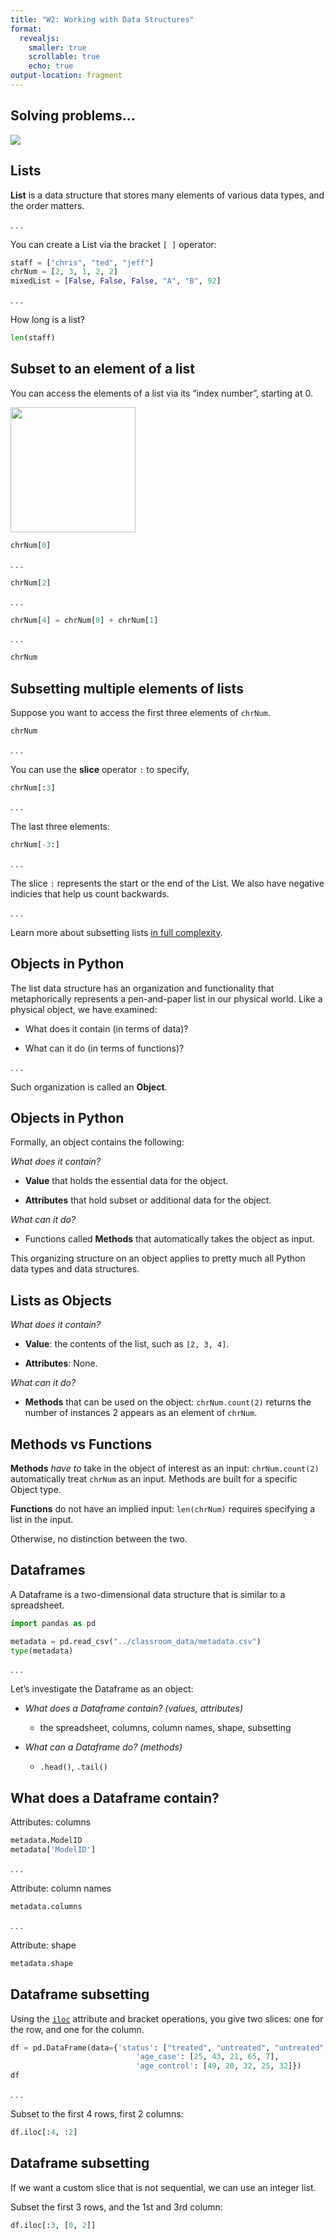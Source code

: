```yaml
---
title: "W2: Working with Data Structures"
format: 
  revealjs:
    smaller: true
    scrollable: true
    echo: true
output-location: fragment
---
```


## Solving problems...

![](https://hutchdatascience.org/Intro_to_R/images/gator_error.jpg)

## Lists

**List** is a data structure that stores many elements of various data types, and the order matters.

. . .

You can create a List via the bracket `[ ]` operator:

```python
staff = ["chris", "ted", "jeff"]
chrNum = [2, 3, 1, 2, 2]
mixedList = [False, False, False, "A", "B", 92]
```

. . .

How long is a list?

```python
len(staff)
```

## Subset to an element of a list

You can access the elements of a list via its "index number", starting at 0.

![](../images/list_subset_0.png){width="200"}

```python
chrNum[0]
```

. . .

```python
chrNum[2]
```

. . .

```python
chrNum[4] = chrNum[0] + chrNum[1]
```

. . .

```python
chrNum
```

## Subsetting multiple elements of lists

Suppose you want to access the first three elements of `chrNum`.

```python
chrNum
```

. . .

You can use the **slice** operator `:` to specify,

```python
chrNum[:3]
```

. . .

The last three elements:

```python
chrNum[-3:]
```

. . .

The slice `:` represents the start or the end of the List. We also have negative indicies that help us count backwards.

. . .

Learn more about subsetting lists [in full complexity](https://towardsdatascience.com/the-basics-of-indexing-and-slicing-python-lists-2d12c90a94cf).

## Objects in Python

The list data structure has an organization and functionality that metaphorically represents a pen-and-paper list in our physical world. Like a physical object, we have examined:

-   What does it contain (in terms of data)?

-   What can it do (in terms of functions)?

. . .

Such organization is called an **Object**.

## Objects in Python

Formally, an object contains the following:

*What does it contain?*

-   **Value** that holds the essential data for the object.

-   **Attributes** that hold subset or additional data for the object.

*What can it do?*

-   Functions called **Methods** that automatically takes the object as input.

This organizing structure on an object applies to pretty much all Python data types and data structures.

## Lists as Objects

*What does it contain?*

-   **Value**: the contents of the list, such as `[2, 3, 4]`.

-   **Attributes**: None.

*What can it do?*

-   **Methods** that can be used on the object: `chrNum.count(2)` returns the number of instances 2 appears as an element of `chrNum`.

## Methods vs Functions

**Methods** *have to* take in the object of interest as an input: `chrNum.count(2)` automatically treat `chrNum` as an input. Methods are built for a specific Object type.

**Functions** do not have an implied input: `len(chrNum)` requires specifying a list in the input.

Otherwise, no distinction between the two.

## Dataframes

A Dataframe is a two-dimensional data structure that is similar to a spreadsheet.

```python
import pandas as pd

metadata = pd.read_csv("../classroom_data/metadata.csv")
type(metadata)
```

. . .

Let's investigate the Dataframe as an object:

-   *What does a Dataframe contain? (values, attributes)*

    -   the spreadsheet, columns, column names, shape, subsetting

-   *What can a Dataframe do?* *(methods)*

    -   `.head()`, `.tail()`

## What does a Dataframe contain?

Attributes: columns

```python
metadata.ModelID
metadata['ModelID']
```

. . .

Attribute: column names

```python
metadata.columns
```

. . .

Attribute: shape

```python
metadata.shape
```

## Dataframe subsetting

Using the [`iloc`](https://pandas.pydata.org/pandas-docs/stable/reference/api/pandas.DataFrame.iloc.html) attribute and bracket operations, you give two slices: one for the row, and one for the column.

```python
df = pd.DataFrame(data={'status': ["treated", "untreated", "untreated", "discharged", "treated"],
                            'age_case': [25, 43, 21, 65, 7],
                            'age_control': [49, 20, 32, 25, 32]})
df
```

. . .

Subset to the first 4 rows, first 2 columns:

```python
df.iloc[:4, :2]
```

## Dataframe subsetting

If we want a custom slice that is not sequential, we can use an integer list.

Subset the first 3 rows, and the 1st and 3rd column:

```python
df.iloc[:3, [0, 2]]
```
